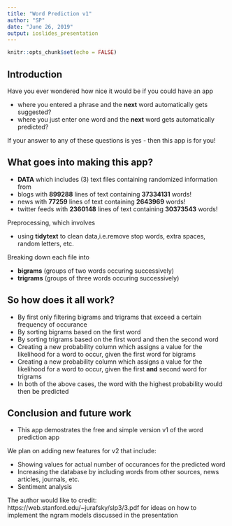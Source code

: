 ---
title: "Word Prediction v1"
author: "SP"
date: "June 26, 2019"
output: ioslides_presentation
---

```{r setup, include=FALSE}
knitr::opts_chunk$set(echo = FALSE)
```

## Introduction

Have you ever wondered how nice it would be if you could have an app

- where you entered a phrase and the **next** word automatically gets suggested?
- where you just enter one word and the **next** word gets automatically predicted?

If your answer to any of these questions is yes - then this app is for you!

## What goes into making this app?

- **DATA** which includes (3) text files containing randomized information from
- blogs with **899288** lines of text containing **37334131** words!
- news with **77259** lines of text containing **2643969** words!
- twitter feeds with **2360148** lines of text containing **30373543** words!

Preprocessing, which involves

- using **tidytext** to clean data,i.e.remove stop words, extra spaces, random letters, etc.

Breaking down each file into 

- **bigrams** (groups of two words occuring successively) 
- **trigrams** (groups of three words occuring successively) 

## So how does it all work?

- By first only filtering bigrams and trigrams that exceed a certain frequency of occurance
- By sorting bigrams based on the first word
- By sorting trigrams based on the first word and then the second word
- Creating a new probability column which assigns a value for the likelihood for a word to occur, given the first word for bigrams
- Creating a new probability column which assigns a value for the likelihood for a word to occur, given the first **and** second word for trigrams
- In both of the above cases, the word with the highest probability would then be predicted

## Conclusion and future work 

- This app demostrates the free and simple version v1 of the word prediction app

We plan on adding new features for v2 that include:

- Showing values for actual number of occurances for the predicted word
- Increasing the database by including words from other sources, news articles, journals, etc.
- Sentiment analysis

The author would like to credit: https://web.stanford.edu/~jurafsky/slp3/3.pdf for ideas on how to implement the ngram models discussed in the presentation

